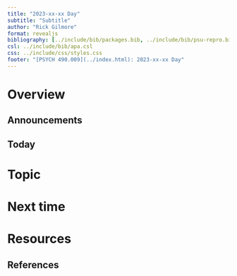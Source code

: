 ```yaml
---
title: "2023-xx-xx Day"
subtitle: "Subtitle"
author: "Rick Gilmore"
format: revealjs
bibliography: [../include/bib/packages.bib, ../include/bib/psu-repro.bib]
csl: ../include/bib/apa.csl
css: ../include/css/styles.css
footer: "[PSYCH 490.009](../index.html): 2023-xx-xx Day"
---
```


# Overview

## Announcements

## Today

# Topic

# Next time

# Resources

## References